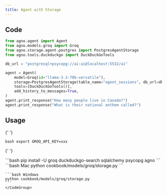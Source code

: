 ```yaml
---
title: Agent with Storage
---
```


## Code

```python cookbook/models/groq/storage.py
from agno.agent import Agent
from agno.models.groq import Groq
from agno.storage.agent.postgres import PostgresAgentStorage
from agno.tools.duckduckgo import DuckDuckGoTools

db_url = "postgresql+psycopg://ai:ai@localhost:5532/ai"

agent = Agent(
    model=Groq(id="llama-3.3-70b-versatile"),
    storage=PostgresAgentStorage(table_name="agent_sessions", db_url=db_url),
    tools=[DuckDuckGoTools()],
    add_history_to_messages=True,
)
agent.print_response("How many people live in Canada?")
agent.print_response("What is their national anthem called?")
```

## Usage

<Steps>
  <Snippet file="create-venv-step.mdx" />

{' '}

<Step title="Set your API key">```bash export GROQ_API_KEY=xxx ```</Step>

{' '}

<Step title="Install libraries">
  ```bash pip install -U groq duckduckgo-search sqlalchemy psycopg agno ```
</Step>

  <Step title="Run Agent">
    <CodeGroup>
    ```bash Mac
    python cookbook/models/groq/storage.py
    ```

    ```bash Windows
    python cookbook/models/groq/storage.py
    ```
    </CodeGroup>

  </Step>
</Steps>
